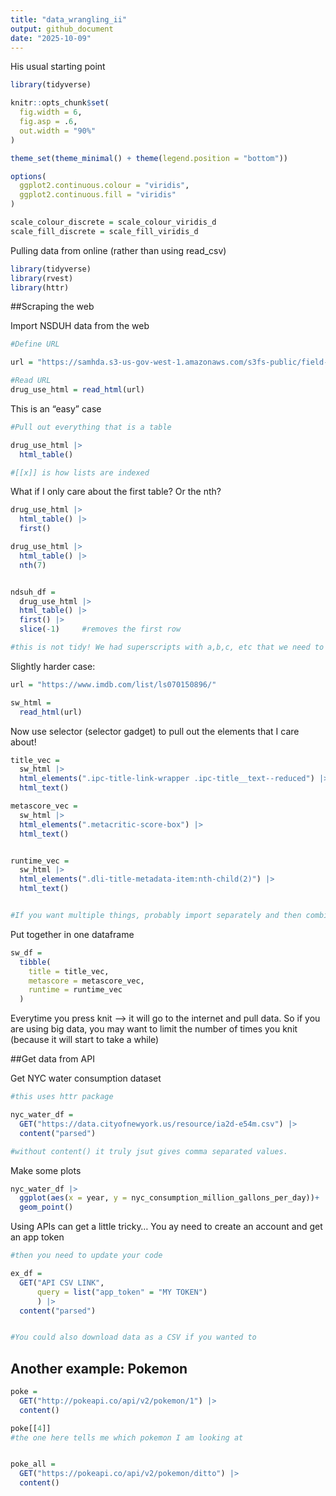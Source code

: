 ```yaml
---
title: "data_wrangling_ii"
output: github_document
date: "2025-10-09"
---
```


His usual starting point
```r
library(tidyverse)

knitr::opts_chunk$set(
  fig.width = 6,
  fig.asp = .6,
  out.width = "90%"
)

theme_set(theme_minimal() + theme(legend.position = "bottom"))

options(
  ggplot2.continuous.colour = "viridis",
  ggplot2.continuous.fill = "viridis"
)

scale_colour_discrete = scale_colour_viridis_d
scale_fill_discrete = scale_fill_viridis_d

```

Pulling data from online (rather than using read_csv)

```r
library(tidyverse)
library(rvest)
library(httr)

```

##Scraping the web 

Import NSDUH data from the web

```r

#Define URL 

url = "https://samhda.s3-us-gov-west-1.amazonaws.com/s3fs-public/field-uploads/2k15StateFiles/NSDUHsaeShortTermCHG2015.htm"

#Read URL
drug_use_html = read_html(url)
```

This is an "easy" case

```r

#Pull out everything that is a table 

drug_use_html |> 
  html_table()

#[[x]] is how lists are indexed
```

What if I only care about the first table? Or the nth? 
```r
drug_use_html |> 
  html_table() |> 
  first()

drug_use_html |> 
  html_table() |> 
  nth(7)


ndsuh_df = 
  drug_use_html |> 
  html_table() |> 
  first() |> 
  slice(-1)     #removes the first row

#this is not tidy! We had superscripts with a,b,c, etc that we need to remove. additionally column names have variable information 
```


Slightly harder case:
```r
url = "https://www.imdb.com/list/ls070150896/"

sw_html = 
  read_html(url)
```


Now use selector (selector gadget) to pull out the elements that I care about! 

```r
title_vec = 
  sw_html |> 
  html_elements(".ipc-title-link-wrapper .ipc-title__text--reduced") |> #using gadget we get a specific lik to just the titles
  html_text()

metascore_vec =
  sw_html |> 
  html_elements(".metacritic-score-box") |>  
  html_text()


runtime_vec =
  sw_html |> 
  html_elements(".dli-title-metadata-item:nth-child(2)") |>  
  html_text()


#If you want multiple things, probably import separately and then combine


```


Put together in one dataframe

```r
sw_df = 
  tibble(
    title = title_vec,
    metascore = metascore_vec,
    runtime = runtime_vec
  )
```

Everytime you press knit --> it will go to the internet and pull data. So if you are using big data, you may want to limit the number of times you knit (because it will start to take a while)


##Get data from API

Get NYC water consumption dataset 
```r
#this uses httr package

nyc_water_df = 
  GET("https://data.cityofnewyork.us/resource/ia2d-e54m.csv") |> 
  content("parsed")

#without content() it truly jsut gives comma separated values. 
```


Make some plots

```r
nyc_water_df |> 
  ggplot(aes(x = year, y = nyc_consumption_million_gallons_per_day))+
  geom_point()
```

Using APIs can get a little tricky...
You ay need to create an account and get an app token

```r
#then you need to update your code

ex_df = 
  GET("API CSV LINK",
      query = list("app_token" = "MY TOKEN")
      ) |> 
  content("parsed") 


#You could also download data as a CSV if you wanted to
```


## Another example: Pokemon

```r
poke = 
  GET("http://pokeapi.co/api/v2/pokemon/1") |> 
  content()

poke[[4]]
#the one here tells me which pokemon I am looking at 


poke_all = 
  GET("https://pokeapi.co/api/v2/pokemon/ditto") |> 
  content()

```


























